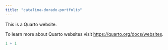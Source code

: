 ```yaml
---
title: "catalina-dorado-portfolio"
---
```


This is a Quarto website.

To learn more about Quarto websites visit <https://quarto.org/docs/websites>.

```r
1 + 1
```
